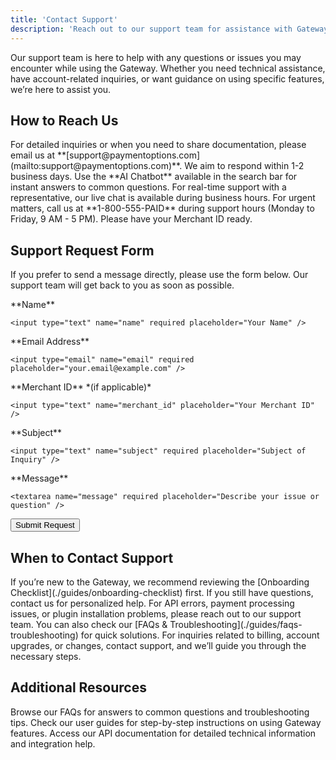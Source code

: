 ```yaml
---
title: 'Contact Support'
description: 'Reach out to our support team for assistance with Gateway-related issues or questions.'
---
```


Our support team is here to help with any questions or issues you may encounter while using the Gateway. Whether you need technical assistance, have account-related inquiries, or want guidance on using specific features, we’re here to assist you.

## **How to Reach Us**

<CardGroup>
  <Card title="Email Support" icon="envelope">
    For detailed inquiries or when you need to share documentation, please email us at **[support@paymentoptions.com](mailto:support@paymentoptions.com)**. We aim to respond within 1-2 business days.
  </Card>

  <Card title="Live Chat" icon="comments">
    Use the **AI Chatbot** available in the search bar for instant answers to common questions. For real-time support with a representative, our live chat is available during business hours.
  </Card>

  <Card title="Phone Support" icon="phone">
    For urgent matters, call us at **1-800-555-PAID** during support hours (Monday to Friday, 9 AM - 5 PM). Please have your Merchant ID ready.
  </Card>
</CardGroup>

## **Support Request Form**

If you prefer to send a message directly, please use the form below. Our support team will get back to you as soon as possible.

<form method="POST" action="/api/support-request">
  <label>
    **Name**

    <input type="text" name="name" required placeholder="Your Name" />
  </label>

  <label>
    **Email Address**

    <input type="email" name="email" required placeholder="your.email@example.com" />
  </label>

  <label>
    **Merchant ID** *(if applicable)*

    <input type="text" name="merchant_id" placeholder="Your Merchant ID" />
  </label>

  <label>
    **Subject**

    <input type="text" name="subject" required placeholder="Subject of Inquiry" />
  </label>

  <label>
    **Message**

    <textarea name="message" required placeholder="Describe your issue or question" />
  </label>

  <button type="submit">Submit Request</button>
</form>

## **When to Contact Support**

<Accordion title="Account Setup & Onboarding">
  If you’re new to the Gateway, we recommend reviewing the [Onboarding Checklist](./guides/onboarding-checklist) first. If you still have questions, contact us for personalized help.
</Accordion>

<Accordion title="Technical Issues & Troubleshooting">
  For API errors, payment processing issues, or plugin installation problems, please reach out to our support team. You can also check our [FAQs & Troubleshooting](./guides/faqs-troubleshooting) for quick solutions.
</Accordion>

<Accordion title="Billing & Account Management">
  For inquiries related to billing, account upgrades, or changes, contact support, and we’ll guide you through the necessary steps.
</Accordion>

## **Additional Resources**

<CardGroup>
  <Card title="FAQs & Troubleshooting" icon="comments-question" href="/support/faqs-troubleshooting">
    Browse our FAQs for answers to common questions and troubleshooting tips.
  </Card>

  <Card title="User Guides" icon="book" href="/guides">
    Check our user guides for step-by-step instructions on using Gateway features.
  </Card>

  <Card title="API Documentation" icon="code" href="/api-reference">
    Access our API documentation for detailed technical information and integration help.
  </Card>
</CardGroup>